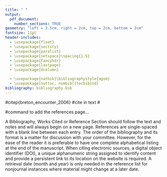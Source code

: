 ```yaml
---
title: " "
output:
  pdf_document:
    number_sections: TRUE
geometry: "left = 2.5cm, right = 2cm, top = 2cm, bottom = 2cm"
fontsize: 11pt
header-includes:
  - \usepackage{float}
  - \usepackage{sectsty}
  - \usepackage{paralist}
  - \usepackage{setspace}\spacing{1.5}
  - \usepackage{fancyhdr}
  - \usepackage{lastpage}
  - \usepackage{dcolumn}

  - \usepackage{natbib}\bibliographystyle{agsm}
  - \usepackage[nottoc, numbib]{tocbibind}
bibliography: bibliography.bib
---
```


#citep{breton_encounter_2006} #cite in text
#\bibliography{bibliography} #command to add the references page...

A Bibliography, Works Cited or Reference Section should follow the text and notes and will always begin on a new page. References are single-spaced with a blank line between each entry. The order of the bibliography and its format is a matter for discussion with your committee. However, for the ease of the reader it is preferable to have one complete alphabetical listing at the end of the manuscript. When citing electronic sources, a digital object identifier (DOI), a unique alphanumeric string assigned to identify content and provide a persistent link to its location on the website is required. A retrieval date (month and year) is only needed in the reference list for nonjournal instances where material might change at a later date.
